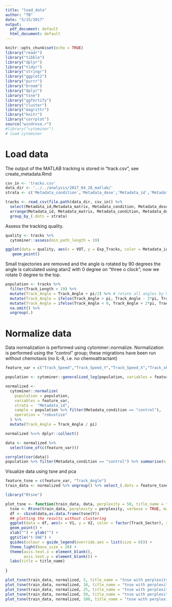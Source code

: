 ```yaml
---
title: "load_data"
author: "TB"
date: "5/15/2017"
output:
  pdf_document: default
  html_document: default
---
```


```r
knitr::opts_chunk$set(echo = TRUE)
library("readr")
library("tibble")
library("dplyr")
library("tidyr")
library("stringr")
library("ggplot2")
library("purrr")
library("broom")
library("dplyr")
library("tsne")
library("ggfortify")
library("cluster")
library("magrittr")
library("knitr")
library("corrplot")
source("windrose.r")
#library("cytominer")
# load cytominer 

```

# Load data 
The output of the MATLAB tracking is stored in "track.csv", see create_metadata.Rmd
```r
csv_in <- 'tracks.csv'
data_dir <- '../../analysis/2017_04_28_matlab/'
strata <- c('Metadata_condition','Metadata_dose','Metadata_id','Metadata_date','Metadata_matrix')

tracks <- read_csv(file.path(data_dir, csv_in)) %>%
  select(Metadata_id,Metadata_matrix, Metadata_condition, Metadata_dose, everything() ) %>%
  arrange(Metadata_id, Metadata_matrix, Metadata_condition, Metadata_dose) %>%
  group_by_(.dots = strata) 
```

Assess the tracking quality. 
```r
quality <- tracks %>% 
  cytominer::assess(min_path_length = 19)

ggplot(data = quality, aes(x = VOT, y = Exp_Tracks, color = Metadata_id, shape = Metadata_condition)) +
   geom_point()
```


Small trajectories are removed and the angle is rotated by 90 degrees the angle is 
calculated using atan2 with 0 degree on "three o clock"; now we rotate 0 degree to the 
top. 

```r
population <- tracks %>%
  filter(Track_Length > 19) %>%
  mutate(Track_Angle = Track_Angle + pi/2) %>% # rotate all angles by 90 degree or pi/2
  mutate(Track_Angle = ifelse(Track_Angle > pi, Track_Angle - 2*pi, Track_Angle) ) %>%
  mutate(Track_Angle = ifelse(Track_Angle < 0, Track_Angle + 2*pi, Track_Angle) ) %>% 
  na.omit() %>%
  ungroup(.)
```

# Normalize data
Data normalization is performed using cytominer::normalize. Normalization is performed using the "control" group; these 
migrations have been run without chemotaxis (no IL-8, i.e. no chemoattractant)
```r
feature_var = c("Track_Speed","Track_Speed_Y","Track_Speed_X","Track_xFMI","Track_yFMI","Track_Directionality","Track_Distance_Traveled","Track_CI",)

population <- cytominer::generalized_log(population, variables = feature_var)

normalized <-
  cytominer::normalize(
    population = population,
    variables = feature_var,
    strata =  "Metadata_id",
    sample = population %>% filter(Metadata_condition == "control"),
    operation = "robustize"
  ) %>%
  mutate(Track_Angle = Track_Angle / pi)

normalized %<>% dplyr::collect() 
```


```r
data <- normalized %>% 
  select(one_of(c(feature_var)))

corrplot(cor(data))
population %>% filter(Metadata_condition == "control") %>% summarise(n = n())

```


Visualize data using tsne and pca
```r
feature_tsne = c(feature_var, "Track_Angle") 
train_data <- normalized %>% ungroup() %>% select_(.dots = feature_tsne)
```

```r
library("Rtsne")

plot_tsne <- function(train_data, data, perplexity = 50, title_name = "tsne with perplexity = 50"){
  tsne <- Rtsne(train_data, perplexity = perplexity, verbose = TRUE, max_iter = 500, theta = 0.5, pca_scale = TRUE)
  df <- cbind(data,as.data.frame(tsne$Y))
  ## plotting the results without clustering
  ggplot(data = df, aes(x = V1, y = V2, color = factor(Track_Sector), shape = Metadata_condition)) +
  geom_point() +
  xlab("") + ylab("") +
  ggtitle("t-SNE") +
  guides(colour = guide_legend(override.aes = list(size = 6))) +
  theme_light(base_size = 20) +
  theme(axis.text.x = element_blank(),
        axis.text.y = element_blank()) + 
  labs(title = title_name)
    
}

plot_tsne(train_data, normalized, 5, title_name = "tnse with perplexity = 5")
plot_tsne(train_data, normalized, 10, title_name = "tnse with perplexity = 10")
plot_tsne(train_data, normalized, 25, title_name = "tnse with perplexity = 25")
plot_tsne(train_data, normalized, 50, title_name = "tnse with perplexity = 50")
plot_tsne(train_data, normalized, 100, title_name = "tnse with perplexity = 100")
```

